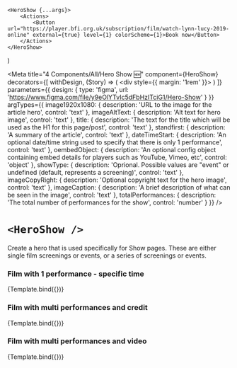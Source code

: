 
    <HeroShow {...args}>
        <Actions>
            <Button url="https://player.bfi.org.uk/subscription/film/watch-lynn-lucy-2019-online" external={true} level={1} colorScheme={1}>Book now</Button>
        </Actions>
    </HeroShow>
)

<Meta
  title="4 Components/All/Hero Show 🆕"
  component={HeroShow}
  decorators={[
    withDesign,
    (Story) => (
      <div style={{ margin: '1rem' }}>
        <Story />
      </div>
    )
  ]}
  parameters={{
    design: {
      type: 'figma',
      url: 'https://www.figma.com/file/y9eOlYTvIc5dFbHzITciG1/Hero-Show'
    }
  }}
  argTypes={{
    image1920x1080: {
      description: 'URL to the image for the article hero',
      control: 'text'
    },
    imageAltText: {
      description: 'Alt text for hero image',
      control: 'text'
    },
    title: {
      description: 'The text for the title which will be used as the H1 for this page/post',
      control: 'text'
    },
    standfirst: {
      description: 'A summary of the article',
      control: 'text'
    },
    dateTimeStart: {
      description: 'An optional date/time string used to specify that there is only 1 performance',
      control: 'text'
    },
    oembedObject: {
      description: 'An optional config object containing embed details for players such as YouTube, Vimeo, etc',
      control: 'object'
    },
    showType: {
      description: 'Oprional. Possible values are "event" or undefined (default, represents a screening)',
      control: 'text'
    },
    imageCopyRight: {
      description: 'Optional copyright text for the hero image',
      control: 'text'
    },
    imageCaption: {
      description: 'A brief description of what can be seen in the image',
      control: 'text'
    },
    totalPerformances: {
      description: 'The total number of performances for the show',
      control: 'number'
    }
  }}
/>

# `<HeroShow />`

Create a hero that is used specifically for Show pages. These are either single 
film screenings or events, or a series of screenings or events.

### Film with 1 performance - specific time

<Canvas>
  <Story
    name="Film with 1 performance - specific time"
    args={{
      image1920x1080: 'https://dummyimage.com/1920x1080/ccc/999',
      imageAltText: 'Alt text for the image',
      title: 'Lorem ipsum dolor sit amet',
      standfirst: 'Nulla quis sagittis ex. Donec ut fringilla dui. Sed eget velit id ipsum luctus sollicitudin eu nec turpis. Integer rutrum justo in quam dignissim interdum.',
      dateTimeStart: '2020-10-15T13:00'
    }}
    parameters={{
      controls: {
        exclude: ['oembedObject', 'showType', 'imageCopyRight', 'imageCaption', 'totalPerformances']
      }
    }}
  >
    {Template.bind({})}
  </Story>
</Canvas>

<ArgsTable story="Film with 1 performance - specific time" />

### Film with multi performances and credit

<Canvas>
  <Story
    name="Film with multi performances and credit"
    args={{
      image1920x1080: 'https://dummyimage.com/1920x1080/ccc/999',
      imageAltText: 'Alt text for the image',
      title: 'Lorem ipsum dolor sit amet',
      standfirst: 'Nulla quis sagittis ex. Donec ut fringilla dui. Sed eget velit id ipsum luctus sollicitudin eu nec turpis. Integer rutrum justo in quam dignissim interdum.',
      imageCopyRight: `British Film Institute ${(new Date()).getFullYear()}`,
      imageCaption: 'A placeholder image.',
      totalPerformances: 7
    }}
    parameters={{
      controls: {
        exclude: ['dateTimeStart', 'oembedObject', 'showType']
      }
    }}
  >
    {Template.bind({})}
  </Story>
</Canvas>

<ArgsTable story="Film with multi performances and credit" />

### Film with multi performances and video

<Canvas>
  <Story
    name="Film with multi performances and video"
    args={{
      image1920x1080: 'https://dummyimage.com/1920x1080/ccc/999',
      imageAltText: 'Alt text for the image',
      title: 'Lorem ipsum dolor sit amet',
      standfirst: 'Nulla quis sagittis ex. Donec ut fringilla dui. Sed eget velit id ipsum luctus sollicitudin eu nec turpis. Integer rutrum justo in quam dignissim interdum.',
      imageCopyRight: `British Film Institute ${(new Date()).getFullYear()}`,
      imageCaption: 'A placeholder image.',
      oembedObject: { html: "\u003ciframe width=\"480\" height=\"270\" src=\"https://www.youtube.com/embed/jp__9PIwOEA?feature=oembed\" frameborder=\"0\" allow=\"accelerometer; autoplay; encrypted-media; gyroscope; picture-in-picture\" allowfullscreen\u003e\u003c/iframe\u003e" },
      totalPerformances: 7
    }}
    parameters={{
      controls: {
        exclude: ['dateTimeStart', 'showType']
      }
    }}
  >
    {Template.bind({})}
  </Story>
</Canvas>

<ArgsTable story="Film with multi performances and video" />

